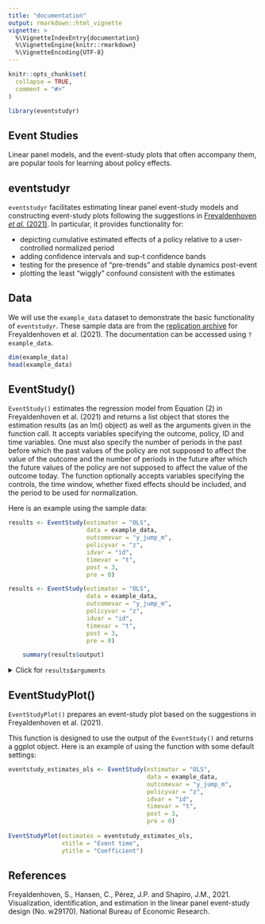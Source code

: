 ---
title: "documentation"
output: rmarkdown::html_vignette
vignette: >
  %\VignetteIndexEntry{documentation}
  %\VignetteEngine{knitr::rmarkdown}
  %\VignetteEncoding{UTF-8}
---

```{r, include = FALSE}
knitr::opts_chunk$set(
  collapse = TRUE,
  comment = "#>"
)
```

```{r setup}
library(eventstudyr)
```

## Event Studies

Linear panel models, and the event-study plots that often accompany them, are popular tools for learning about policy effects. 
 
## eventstudyr

`eventstudyr` facilitates estimating linear panel event-study models and constructing event-study plots following the suggestions in [Freyaldenhoven _et al._ (2021)](https://www.nber.org/system/files/working_papers/w29170/w29170.pdf). In particular, it provides functionality for:

* depicting cumulative estimated effects of a policy relative to a user-controlled normalized period
* adding confidence intervals and sup-t confidence bands
* testing for the presence of "pre-trends" and stable dynamics post-event
* plotting the least "wiggly" confound consistent with the estimates
 
## Data

We will use the `example_data` dataset to demonstrate the basic functionality of `eventstudyr`. These sample data are from the [replication archive](https://data.nber.org/data-appendix/w29170/) for Freyaldenhoven et al. (2021). The documentation can be accessed using `?example_data`.
 
```{r Data preview}

dim(example_data)
head(example_data)
```


## EventStudy()

`EventStudy()` estimates the regression model from Equation (2) in Freyaldenhoven et al. (2021) and returns a list object that stores the estimation results (as an lm() object) as well as the arguments given in the function call. It accepts variables specifying the outcome, policy, ID and time variables. One must also specify the number of periods in the past before which the past values of the policy are not supposed to affect the value of the outcome and the number of periods in the future after which the future values of the policy are not supposed to affect the value of the outcome today. The function optionally accepts variables specifying the controls, the time window, whether fixed effects should be included, and the period to be used for normalization.

Here is an example using the sample data:

```{r Basic Eventstudy Example - Show Code, eval = FALSE}
results <- EventStudy(estimator = "OLS",
                      data = example_data,
                      outcomevar = "y_jump_m",
                      policyvar = "z",
                      idvar = "id",
                      timevar = "t",
                      post = 3,
                      pre = 0)
```
```{r Basic Eventstudy Example - Run Code, echo = FALSE}
results <- EventStudy(estimator = "OLS",
                      data = example_data,
                      outcomevar = "y_jump_m",
                      policyvar = "z",
                      idvar = "id",
                      timevar = "t",
                      post = 3,
                      pre = 0)
```
```{r Basic Eventstudy Example - Show Results 1, echo=TRUE, eval=TRUE}
    summary(results$output)
```
<details>
  <summary>Click for `results$arguments`</summary>
  ```{r}
  ## Estimator
  results$arguments$estimator
  
  ## Data
  results$arguments$data[1:5,]
  
  ## Variables
  results$arguments$outcomevar
  results$arguments$outcomevar
  results$arguments$policyvar
  results$arguments$idvar
  results$arguments$timevar
  results$arguments$controls
  
  ## Proxies
  results$arguments$proxy
  results$arguments$proxyIV
  
  ## Fixed Effects
  results$arguments$FE
  results$arguments$TFE
  
  ## Periods
  results$arguments$post
  results$arguments$overidpost
  results$arguments$pre
  results$arguments$overidpre
  
  ## Normalization
  results$arguments$normalize
  results$arguments$normalization_column
  
  ## Cluster
  results$arguments$cluster
  
  ## Eventstudy Coefficient
  results$arguments$eventstudy_coefficients
  ```
</details>

## EventStudyPlot()
`EventStudyPlot()` prepares an event-study plot based on the suggestions in Freyaldenhoven et al. (2021).

This function is designed to use the output of the `EventStudy()` and returns a ggplot object. Here is an example of using the function with some default settings:

```{r EventStudyPlot example 1, fig.dim = c(7, 5)}
eventstudy_estimates_ols <- EventStudy(estimator = "OLS",
                                       data = example_data,
                                       outcomevar = "y_jump_m",
                                       policyvar = "z",
                                       idvar = "id",
                                       timevar = "t",
                                       post = 3,
                                       pre = 0)
 
EventStudyPlot(estimates = eventstudy_estimates_ols,
               xtitle = "Event time",
               ytitle = "Coefficient")
```

## References

Freyaldenhoven, S., Hansen, C., Pérez, J.P. and Shapiro, J.M., 2021. Visualization, identification, and estimation in the linear panel event-study design (No. w29170). National Bureau of Economic Research.
